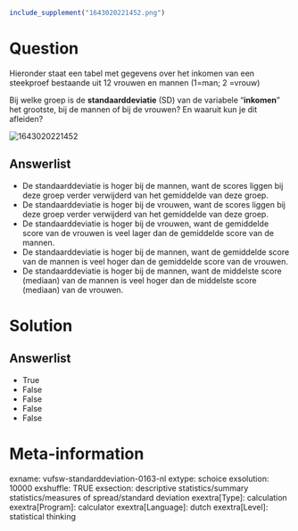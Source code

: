 ```r
include_supplement("1643020221452.png")
```

Question
========
Hieronder staat een tabel met gegevens over het inkomen van een
steekproef bestaande uit 12 vrouwen en mannen (1=man; 2 =vrouw)  
  
Bij welke groep is de **standaarddeviatie** (SD) van de variabele
"**inkomen**" het grootste, bij de mannen of bij de vrouwen? En waaruit
kun je dit afleiden?  
  
<img src="1643020221452.png" class="fr-fic fr-dii tvcss_2"
alt="1643020221452" />

Answerlist
----------
* De standaarddeviatie is hoger bij de mannen, want de scores liggen bij
  deze groep verder verwijderd van het gemiddelde van deze groep.
* De standaarddeviatie is hoger bij de vrouwen, want de scores liggen bij
  deze groep verder verwijderd van het gemiddelde van deze groep.
* De standaarddeviatie is hoger bij de vrouwen, want de gemiddelde score
  van de vrouwen is veel lager dan de gemiddelde score van de mannen.
* De standaarddeviatie is hoger bij de mannen, want de gemiddelde score
  van de mannen is veel hoger dan de gemiddelde score van de vrouwen.
* De standaarddeviatie is hoger bij de mannen, want de middelste score
  (mediaan) van de mannen is veel hoger dan de middelste score (mediaan)
  van de vrouwen.

Solution
========










Answerlist
----------
* True
* False
* False
* False
* False

Meta-information
================
exname: vufsw-standarddeviation-0163-nl
extype: schoice
exsolution: 10000
exshuffle: TRUE
exsection: descriptive statistics/summary statistics/measures of spread/standard deviation
exextra[Type]: calculation
exextra[Program]: calculator
exextra[Language]: dutch
exextra[Level]: statistical thinking

